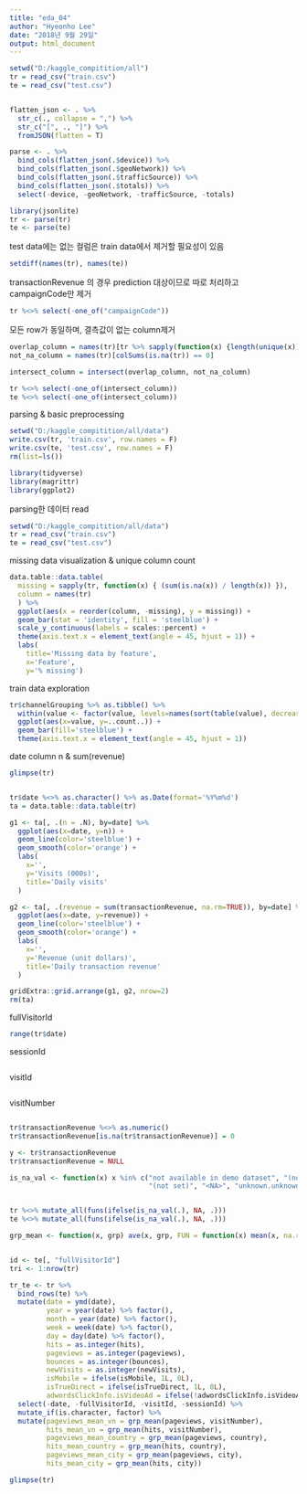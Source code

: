 ```yaml
---
title: "eda_04"
author: "Hyeonho Lee"
date: "2018년 9월 29일"
output: html_document
---
```


```r
setwd("D:/kaggle_compitition/all")
tr = read_csv("train.csv")
te = read_csv("test.csv")


flatten_json <- . %>% 
  str_c(., collapse = ",") %>% 
  str_c("[", ., "]") %>% 
  fromJSON(flatten = T)

parse <- . %>%
  bind_cols(flatten_json(.$device)) %>%
  bind_cols(flatten_json(.$geoNetwork)) %>%
  bind_cols(flatten_json(.$trafficSource)) %>%
  bind_cols(flatten_json(.$totals)) %>%
  select(-device, -geoNetwork, -trafficSource, -totals)

library(jsonlite)
tr <- parse(tr)
te <- parse(te)
```

test data에는 없는 컬럼은 train data에서 제거할 필요성이 있음
```r
setdiff(names(tr), names(te))
```

transactionRevenue 의 경우 prediction 대상이므로 따로 처리하고 campaignCode만 제거
```r
tr %<>% select(-one_of("campaignCode"))
```

모든 row가 동일하며, 결측값이 없는 column제거
```r
overlap_column = names(tr)[tr %>% sapply(function(x) {length(unique(x))}) == 1]
not_na_column = names(tr)[colSums(is.na(tr)) == 0]

intersect_column = intersect(overlap_column, not_na_column)

tr %<>% select(-one_of(intersect_column))
te %<>% select(-one_of(intersect_column))
```

parsing & basic preprocessing
```r
setwd("D:/kaggle_compitition/all/data")
write.csv(tr, 'train.csv', row.names = F)
write.csv(te, 'test.csv', row.names = F)
rm(list=ls())
```

```r
library(tidyverse)
library(magrittr)
library(ggplot2)
```

parsing한 데이터 read
```r
setwd("D:/kaggle_compitition/all/data")
tr = read_csv("train.csv")
te = read_csv("test.csv")
```

missing data visualization & unique column count 
```r
data.table::data.table(
  missing = sapply(tr, function(x) { (sum(is.na(x)) / length(x)) }),
  column = names(tr)
  ) %>% 
  ggplot(aes(x = reorder(column, -missing), y = missing)) + 
  geom_bar(stat = 'identity', fill = 'steelblue') + 
  scale_y_continuous(labels = scales::percent) +
  theme(axis.text.x = element_text(angle = 45, hjust = 1)) + 
  labs(
    title='Missing data by feature',
    x='Feature',
    y='% missing')
```

train data exploration
```r
tr$channelGrouping %>% as.tibble() %>% 
  within(value <- factor(value, levels=names(sort(table(value), decreasing=TRUE)))) %>% 
  ggplot(aes(x=value, y=..count..)) + 
  geom_bar(fill='steelblue') +
  theme(axis.text.x = element_text(angle = 45, hjust = 1))
```

date column n & sum(revenue)
```r
glimpse(tr)


tr$date %<>% as.character() %>% as.Date(format='%Y%m%d')
ta = data.table::data.table(tr)

g1 <- ta[, .(n = .N), by=date] %>%
  ggplot(aes(x=date, y=n)) + 
  geom_line(color='steelblue') +
  geom_smooth(color='orange') + 
  labs(
    x='',
    y='Visits (000s)',
    title='Daily visits'
  )

g2 <- ta[, .(revenue = sum(transactionRevenue, na.rm=TRUE)), by=date] %>%
  ggplot(aes(x=date, y=revenue)) + 
  geom_line(color='steelblue') +
  geom_smooth(color='orange') + 
  labs(
    x='',
    y='Revenue (unit dollars)',
    title='Daily transaction revenue'
  )

gridExtra::grid.arrange(g1, g2, nrow=2)
rm(ta)
```

fullVisitorId
```r
range(tr$date)

```

sessionId
```r

```

visitId
```r

```

visitNumber
```r

```


```r
tr$transactionRevenue %<>% as.numeric()
tr$transactionRevenue[is.na(tr$transactionRevenue)] = 0

y <- tr$transactionRevenue
tr$transactionRevenue = NULL

is_na_val <- function(x) x %in% c("not available in demo dataset", "(not provided)",
                                  "(not set)", "<NA>", "unknown.unknown",  "(none)")


tr %<>% mutate_all(funs(ifelse(is_na_val(.), NA, .)))
te %<>% mutate_all(funs(ifelse(is_na_val(.), NA, .)))

grp_mean <- function(x, grp) ave(x, grp, FUN = function(x) mean(x, na.rm = TRUE))


id <- te[, "fullVisitorId"]
tri <- 1:nrow(tr)

tr_te <- tr %>% 
  bind_rows(te) %>%
  mutate(date = ymd(date),
         year = year(date) %>% factor(),
         month = year(date) %>% factor(),
         week = week(date) %>% factor(),
         day = day(date) %>% factor(),
         hits = as.integer(hits),
         pageviews = as.integer(pageviews),
         bounces = as.integer(bounces),
         newVisits = as.integer(newVisits),
         isMobile = ifelse(isMobile, 1L, 0L),
         isTrueDirect = ifelse(isTrueDirect, 1L, 0L),
         adwordsClickInfo.isVideoAd = ifelse(!adwordsClickInfo.isVideoAd, 0L, 1L)) %>% 
  select(-date, -fullVisitorId, -visitId, -sessionId) %>% 
  mutate_if(is.character, factor) %>% 
  mutate(pageviews_mean_vn = grp_mean(pageviews, visitNumber),
         hits_mean_vn = grp_mean(hits, visitNumber),
         pageviews_mean_country = grp_mean(pageviews, country),
         hits_mean_country = grp_mean(hits, country),
         pageviews_mean_city = grp_mean(pageviews, city),
         hits_mean_city = grp_mean(hits, city)) 

glimpse(tr)
```

